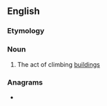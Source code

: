 ==English==
{{wikipedia}}

===Etymology===
{{blend|building|bouldering|lang=en}}

===Noun===
{{en-noun|-}}
# The act of climbing [[building]]s

===Anagrams===
* {{l|en|rebuilding}}